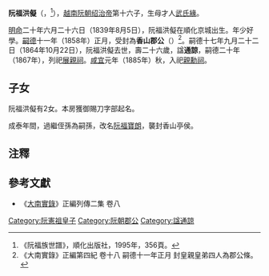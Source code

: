 '''阮福洪儗'''（{{vie|v='''Nguyễn Phúc Hồng Nghi'''|hn=阮福洪儗}}，{{bd|1839年|8月5日|1864年|10月22日|}}<ref>《阮福族世譜》，順化出版社，1995年，356頁。</ref>），[[越南|越南]][[阮朝|阮朝]][[绍治帝|绍治帝]]第十六子，生母才人[[武氏緣_(紹治帝才人)|武氏緣]]。

[[明命|明命]]二十年六月二十六日（1839年8月5日），阮福洪儗在順化京城出生。年少好學。[[嗣德|嗣德]]十一年（1858年）正月，受封為'''香山郡公'''（{{vie|v=Hương Sơn Quận Công|hn=香山郡公}}）<ref>《大南實錄》正編第四紀 卷十八 嗣德十一年正月 封皇親皇弟四人為郡公條。</ref>。嗣德十七年九月二十二日（1864年10月22日），阮福洪儗去世，壽二十六歲，諡'''通諒'''，嗣德二十年（1867年），列祀[[展親祠|展親祠]]。[[咸宜|咸宜]]元年（1885年）秋，入祀[[親勳祠|親勳祠]]。

==子女==
阮福洪儗有2女。本房獲御賜刀字部起名。

成泰年間，過繼侄孫為嗣孫，改名[[阮福寶朗|阮福寶朗]]，襲封香山亭侯。

==注釋==
{{reflist}}

==參考文獻==
*《[[大南實錄|大南實錄]]》正編列傳二集 卷八
{{阮憲祖子女}}
[[Category:阮憲祖皇子|Category:阮憲祖皇子]]
[[Category:阮朝郡公|Category:阮朝郡公]]
[[Category:諡通諒|Category:諡通諒]]